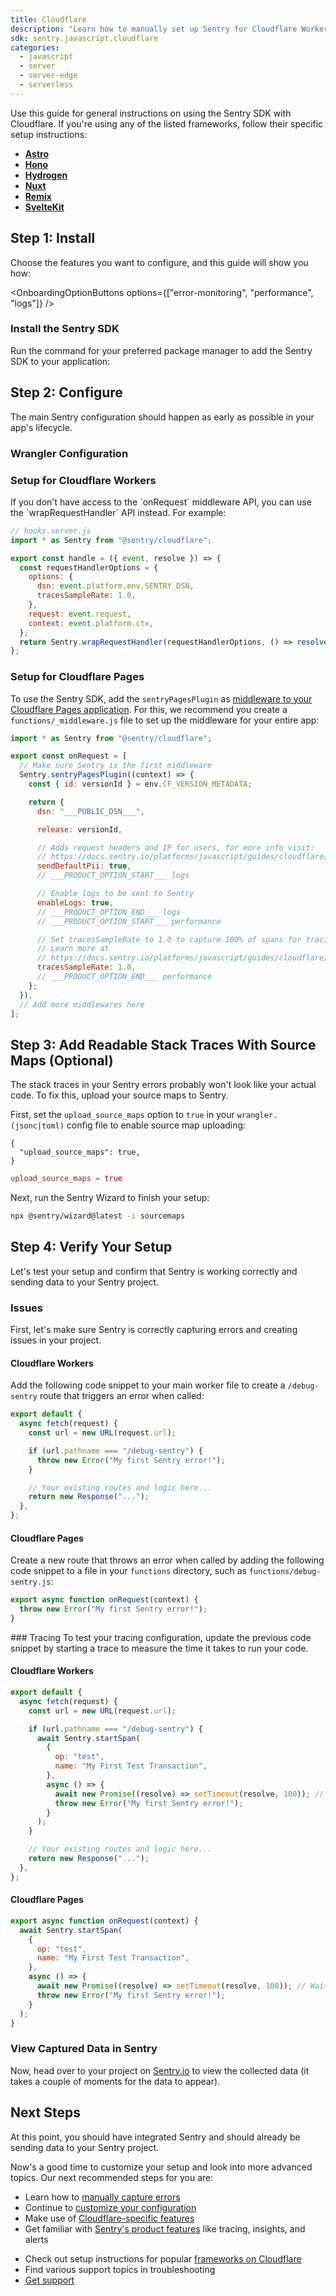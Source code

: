 ```yaml
---
title: Cloudflare
description: "Learn how to manually set up Sentry for Cloudflare Workers and Cloudflare Pages and capture your first errors."
sdk: sentry.javascript.cloudflare
categories:
  - javascript
  - server
  - server-edge
  - serverless
---
```


Use this guide for general instructions on using the Sentry SDK with Cloudflare. If you're using any of the listed frameworks, follow their specific setup instructions:

- **[Astro](frameworks/astro/)**
- **[Hono](frameworks/hono/)**
- **[Hydrogen](frameworks/hydrogen/)**
- **[Nuxt](frameworks/nuxt/)**
- **[Remix](frameworks/remix/)**
- **[SvelteKit](frameworks/sveltekit/)**

<PlatformContent includePath="getting-started-prerequisites" />

## Step 1: Install

Choose the features you want to configure, and this guide will show you how:

<OnboardingOptionButtons
  options={["error-monitoring", "performance", "logs"]}
/>

<PlatformContent includePath="getting-started-features-expandable" />

### Install the Sentry SDK

Run the command for your preferred package manager to add the Sentry SDK to your application:

<PlatformContent includePath="getting-started-install" />

## Step 2: Configure

The main Sentry configuration should happen as early as possible in your app's lifecycle.

### Wrangler Configuration

<PlatformContent includePath="getting-started-config" />

### Setup for Cloudflare Workers

<PlatformContent
  includePath="getting-started-config"
  platform="javascript.cloudflare.workers"
/>

<Expandable title="Don't have access to onRequest?">
If you don't have access to the `onRequest` middleware API, you can use the `wrapRequestHandler` API instead. For example:

```javascript
// hooks.server.js
import * as Sentry from "@sentry/cloudflare";

export const handle = ({ event, resolve }) => {
  const requestHandlerOptions = {
    options: {
      dsn: event.platform.env.SENTRY_DSN,
      tracesSampleRate: 1.0,
    },
    request: event.request,
    context: event.platform.ctx,
  };
  return Sentry.wrapRequestHandler(requestHandlerOptions, () => resolve(event));
};
```

</Expandable>

### Setup for Cloudflare Pages

To use the Sentry SDK, add the `sentryPagesPlugin` as [middleware to your Cloudflare Pages application](https://developers.cloudflare.com/pages/functions/middleware/).
For this, we recommend you create a `functions/_middleware.js` file to set up the middleware for your entire app:

```javascript {filename:functions/_middleware.js}
import * as Sentry from "@sentry/cloudflare";

export const onRequest = [
  // Make sure Sentry is the first middleware
  Sentry.sentryPagesPlugin((context) => {
    const { id: versionId } = env.CF_VERSION_METADATA;

    return {
      dsn: "___PUBLIC_DSN___",

      release: versionId,

      // Adds request headers and IP for users, for more info visit:
      // https://docs.sentry.io/platforms/javascript/guides/cloudflare/configuration/options/#sendDefaultPii
      sendDefaultPii: true,
      // ___PRODUCT_OPTION_START___ logs

      // Enable logs to be sent to Sentry
      enableLogs: true,
      // ___PRODUCT_OPTION_END___ logs
      // ___PRODUCT_OPTION_START___ performance

      // Set tracesSampleRate to 1.0 to capture 100% of spans for tracing.
      // Learn more at
      // https://docs.sentry.io/platforms/javascript/guides/cloudflare/configuration/options/#tracesSampleRate
      tracesSampleRate: 1.0,
      // ___PRODUCT_OPTION_END___ performance
    };
  }),
  // Add more middlewares here
];
```

## Step 3: Add Readable Stack Traces With Source Maps (Optional)

The stack traces in your Sentry errors probably won't look like your actual code. To fix this, upload your source maps to Sentry.

First, set the `upload_source_maps` option to `true` in your `wrangler.(jsonc|toml)` config file to enable source map uploading:

```jsonc {tabTitle:JSON} {filename:wrangler.jsonc}
{
  "upload_source_maps": true,
}
```

```toml {tabTitle:Toml} {filename:wrangler.toml}
upload_source_maps = true
```

Next, run the Sentry Wizard to finish your setup:

```bash
npx @sentry/wizard@latest -i sourcemaps
```

## Step 4: Verify Your Setup

Let's test your setup and confirm that Sentry is working correctly and sending data to your Sentry project.

### Issues

First, let's make sure Sentry is correctly capturing errors and creating issues in your project.

#### Cloudflare Workers

Add the following code snippet to your main worker file to create a `/debug-sentry` route that triggers an error when called:

```javascript {filename:index.js}
export default {
  async fetch(request) {
    const url = new URL(request.url);

    if (url.pathname === "/debug-sentry") {
      throw new Error("My first Sentry error!");
    }

    // Your existing routes and logic here...
    return new Response("...");
  },
};
```

#### Cloudflare Pages

Create a new route that throws an error when called by adding the following code snippet to a file in your `functions` directory, such as `functions/debug-sentry.js`:

```javascript {filename:debug-sentry.js}
export async function onRequest(context) {
  throw new Error("My first Sentry error!");
}
```

<OnboardingOption optionId="performance">
### Tracing
To test your tracing configuration, update the previous code snippet by starting a trace to measure the time it takes to run your code.

#### Cloudflare Workers

```javascript {filename:index.js}
export default {
  async fetch(request) {
    const url = new URL(request.url);

    if (url.pathname === "/debug-sentry") {
      await Sentry.startSpan(
        {
          op: "test",
          name: "My First Test Transaction",
        },
        async () => {
          await new Promise((resolve) => setTimeout(resolve, 100)); // Wait for 100ms
          throw new Error("My first Sentry error!");
        }
      );
    }

    // Your existing routes and logic here...
    return new Response("...");
  },
};
```

#### Cloudflare Pages

```javascript {filename:debug-sentry.js}
export async function onRequest(context) {
  await Sentry.startSpan(
    {
      op: "test",
      name: "My First Test Transaction",
    },
    async () => {
      await new Promise((resolve) => setTimeout(resolve, 100)); // Wait for 100ms
      throw new Error("My first Sentry error!");
    }
  );
}
```

</OnboardingOption>

### View Captured Data in Sentry

Now, head over to your project on [Sentry.io](https://sentry.io) to view the collected data (it takes a couple of moments for the data to appear).

<PlatformContent includePath="getting-started-verify-locate-data" />

## Next Steps

At this point, you should have integrated Sentry and should already be sending data to your Sentry project.

Now's a good time to customize your setup and look into more advanced topics. Our next recommended steps for you are:

- Learn how to [manually capture errors](/platforms/javascript/guides/cloudflare/usage/)
- Continue to [customize your configuration](/platforms/javascript/guides/cloudflare/configuration/)
- Make use of [Cloudflare-specific features](/platforms/javascript/guides/cloudflare/features)
- Get familiar with [Sentry's product features](/product) like tracing, insights, and alerts

<Expandable permalink={false} title="Are you having problems setting up the SDK?">

- Check out setup instructions for popular [frameworks on Cloudflare](/platforms/javascript/guides/cloudflare/frameworks/)
- Find various support topics in <PlatformLink to="/troubleshooting">troubleshooting</PlatformLink>
- [Get support](https://sentry.zendesk.com/hc/en-us/)

</Expandable>

